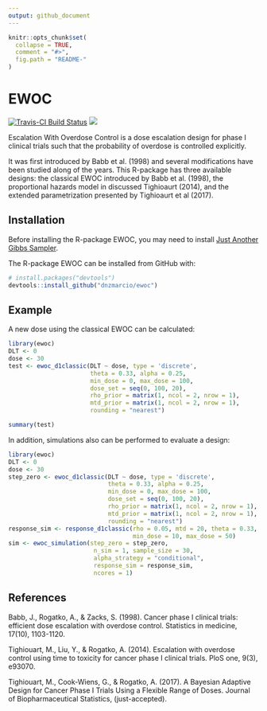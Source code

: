 ```yaml
---
output: github_document
---
```


<!-- README.md is generated from README.Rmd. Please edit that file -->

```r
knitr::opts_chunk$set(
  collapse = TRUE,
  comment = "#>",
  fig.path = "README-"
)
```

# EWOC

[![Travis-CI Build Status](https://travis-ci.org/dnzmarcio/ewoc.svg?branch=master)](https://travis-ci.org/dnzmarcio/ewoc)
[![](http://cranlogs.r-pkg.org/badges/grand-total/ewoc)](https://CRAN.R-project.org/package=ewoc)

Escalation With Overdose Control is a dose escalation design for phase I clinical trials such that the probability of overdose is controlled explicitly. 

It was first introduced by Babb et al. (1998) and several modifications have been studied along of the years. This R-package has three available designs: 
the classical EWOC introduced by Babb et al. (1998), the proportional hazards model in discussed Tighioaurt (2014), and the extended parametrization presented by Tighioaurt et al (2017).

## Installation

Before installing the R-package EWOC, you may need to install [Just Another Gibbs Sampler](http://mcmc-jags.sourceforge.net/).

The R-package EWOC can be installed from GitHub with:

```r
# install.packages("devtools")
devtools::install_github("dnzmarcio/ewoc")
```

## Example

A new dose using the classical EWOC can be calculated:

```r
library(ewoc)
DLT <- 0
dose <- 30
test <- ewoc_d1classic(DLT ~ dose, type = 'discrete',
                       theta = 0.33, alpha = 0.25,
                       min_dose = 0, max_dose = 100,
                       dose_set = seq(0, 100, 20),
                       rho_prior = matrix(1, ncol = 2, nrow = 1),
                       mtd_prior = matrix(1, ncol = 2, nrow = 1),
                       rounding = "nearest")
```

```r
summary(test)
```

In addition, simulations also can be performed to evaluate a design:

```r
library(ewoc)
DLT <- 0
dose <- 30
step_zero <- ewoc_d1classic(DLT ~ dose, type = 'discrete',
                            theta = 0.33, alpha = 0.25,
                            min_dose = 0, max_dose = 100,
                            dose_set = seq(0, 100, 20),
                            rho_prior = matrix(1, ncol = 2, nrow = 1),
                            mtd_prior = matrix(1, ncol = 2, nrow = 1),
                            rounding = "nearest")
response_sim <- response_d1classic(rho = 0.05, mtd = 20, theta = 0.33,
                                   min_dose = 10, max_dose = 50)
sim <- ewoc_simulation(step_zero = step_zero,
                        n_sim = 1, sample_size = 30,
                        alpha_strategy = "conditional",
                        response_sim = response_sim,
                        ncores = 1)
```

## References

Babb, J., Rogatko, A., & Zacks, S. (1998). Cancer phase I clinical trials: efficient dose escalation with overdose control. Statistics in medicine, 17(10), 1103-1120.

Tighiouart, M., Liu, Y., & Rogatko, A. (2014). Escalation with overdose control using time to toxicity for cancer phase I clinical trials. PloS one, 9(3), e93070.

Tighiouart, M., Cook-Wiens, G., & Rogatko, A. (2017). A Bayesian Adaptive Design for Cancer Phase I Trials Using a Flexible Range of Doses. Journal of Biopharmaceutical Statistics, (just-accepted).
